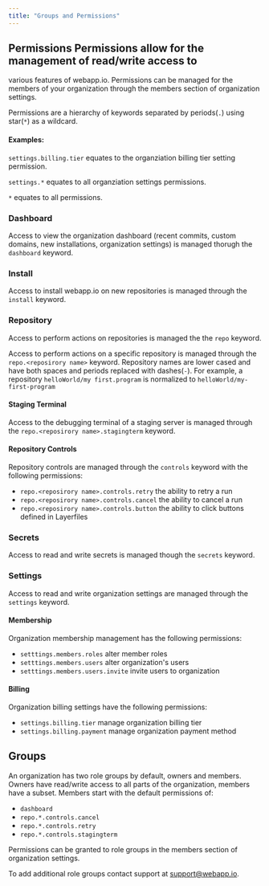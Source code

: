 ```yaml
---
title: "Groups and Permissions"
---
```


## Permissions Permissions allow for the management of read/write access to

various features of webapp.io. Permissions can be managed for the members of
your organization through the members section of organization settings.

Permissions are a hierarchy of keywords separated by periods(`.`) using
star(`*`) as a wildcard.

#### Examples:

`settings.billing.tier` equates to the organziation billing tier setting
permission.

`settings.*` equates to all organziation settings permissions.

`*` equates to all permissions.

### Dashboard

Access to view the organization dashboard (recent commits, custom domains, new
installations, organization settings) is managed thorugh the `dashboard`
keyword.

### Install

Access to install webapp.io on new repositories is managed through the `install`
keyword.

### Repository

Access to perform actions on repositories is managed the the `repo` keyword.

Access to perform actions on a specific repository is managed through the
`repo.<reposirory name>` keyword. Repository names are lower cased and have both
spaces and periods replaced with dashes(`-`). For example, a repository
`helloWorld/my first.program` is normalized to `helloWorld/my-first-program`

#### Staging Terminal

Access to the debugging terminal of a staging server is managed through the
`repo.<reposirory name>.stagingterm` keyword.

#### Repository Controls

Repository controls are managed through the `controls` keyword with the
following permissions:

- `repo.<reposirory name>.controls.retry` the ability to retry a run
- `repo.<reposirory name>.controls.cancel` the ability to cancel a run
- `repo.<reposirory name>.controls.button` the ability to click buttons defined in
  Layerfiles

### Secrets

Access to read and write secrets is managed though the `secrets` keyword.

### Settings

Access to read and write organization settings are managed through the
`settings` keyword.

#### Membership

Organization membership management has the following permissions:

- `setttings.members.roles` alter member roles
- `setttings.members.users` alter organization's users
- `setttings.members.users.invite` invite users to organization

#### Billing

Organization billing settings have the following permissions:

- `settings.billing.tier` manage organization billing tier
- `settings.billing.payment` manage organization payment method

## Groups

An organization has two role groups by default, owners and members. Owners have
read/write access to all parts of the organization, members have a subset.
Members start with the default permissions of:

- `dashboard`
- `repo.*.controls.cancel`
- `repo.*.controls.retry`
- `repo.*.controls.stagingterm`

Permissions can be granted to role groups in the members section of organization
settings.

To add additional role groups contact support at support@webapp.io.
